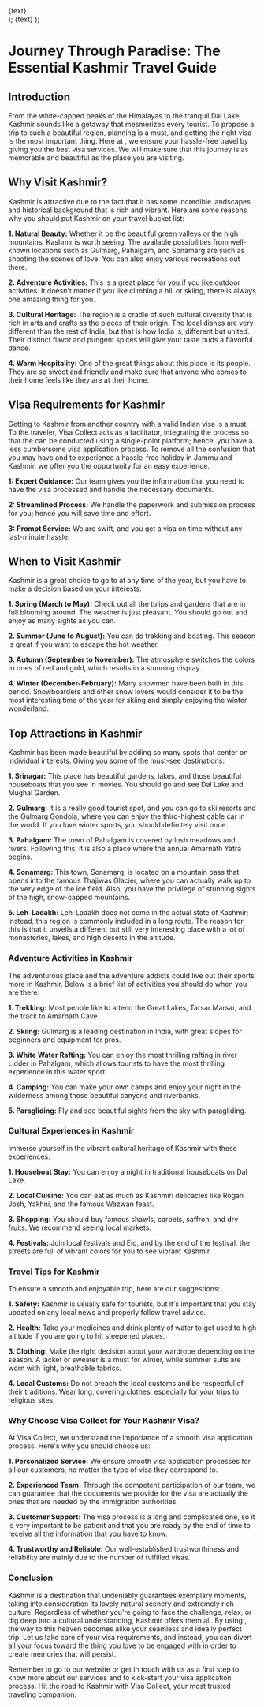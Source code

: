   <div className="flex justify-center items-center">
    <Link
      href={href}
      className="items-center justify-center flex gap-2 px-5 py-2 text-base font-semibold text-white duration-150 ease-in-out rounded-full shrink-0 bg-secondary hover:scale-105"
    >
      {text}
    </Link>
  </div>
);
  <Link
    className="inline-flex items-center justify-center gap-1 text-lg font-semibold text-primary"
    href={href}
  >
    {text}
  </Link>
);

# Journey Through Paradise: The Essential Kashmir Travel Guide

## Introduction

From the white-capped peaks of the Himalayas to the tranquil Dal Lake, Kashmir sounds like a getaway that mesmerizes every tourist. To propose a trip to such a beautiful region, planning is a must, and getting the right visa is the most important thing. Here at **<LinkText href="contact-us/" text="Visa Collect "/>**, we ensure your hassle-free travel by giving you the best visa services. We will make sure that this journey is as memorable and beautiful as the place you are visiting.

## Why Visit Kashmir?

Kashmir is attractive due to the fact that it has some incredible landscapes and historical background that is rich and vibrant. Here are some reasons why you should put Kashmir on your travel bucket list:

**1. Natural Beauty:** Whether it be the beautiful green valleys or the high mountains, Kashmir is worth seeing. The available possibilities from well-known locations such as Gulmarg, Pahalgam, and Sonamarg are such as shooting the scenes of love. You can also enjoy various recreations out there.

**2. Adventure Activities:** This is a great place for you if you like outdoor activities. It doesn't matter if you like climbing a hill or skiing, there is always one amazing thing for you.

**3. Cultural Heritage:** The region is a cradle of such cultural diversity that is rich in arts and crafts as the places of their origin. The local dishes are very different than the rest of India, but that is how India is, different but united. Their distinct flavor and pungent spices will give your taste buds a flavorful dance.

**4. Warm Hospitality:** One of the great things about this place is its people. They are so sweet and friendly and make sure that anyone who comes to their home feels like they are at their home.

## Visa Requirements for Kashmir

Getting to Kashmir from another country with a valid Indian visa is a must. To the traveler, Visa Collect acts as a facilitator, integrating the process so that the **<LinkText href="in/" text="indian visa application "/>** can be conducted using a single-point platform; hence, you have a less cumbersome visa application process. To remove all the confusion that you may have and to experience a hassle-free holiday in Jammu and Kashmir, we offer you the opportunity for an easy experience.

**1: Expert Guidance:** Our team gives you the information that you need to have the visa processed and handle the necessary documents.

**2: Streamlined Process:** We handle the paperwork and submission process for you; hence you will save time and effort.

**3: Prompt Service:** We are swift, and you get a visa on time without any last-minute hassle.

## When to Visit Kashmir

Kashmir is a great choice to go to at any time of the year, but you have to make a decision based on your interests.

**1. Spring (March to May):** Check out all the tulips and gardens that are in full blooming around. The weather is just pleasant. You should go out and enjoy as many sights as you can.

**2. Summer (June to August):** You can do trekking and boating. This season is great if you want to escape the hot weather.

**3. Autumn (September to November):** The atmosphere switches the colors to ones of red and gold, which results in a stunning display.

**4. Winter (December-February):** Many snowmen have been built in this period. Snowboarders and other snow lovers would consider it to be the most interesting time of the year for skiing and simply enjoying the winter wonderland.

## Top Attractions in Kashmir

Kashmir has been made beautiful by adding so many spots that center on individual interests. Giving you some of the must-see destinations:

**1. Srinagar:** This place has beautiful gardens, lakes, and those beautiful houseboats that you see in movies. You should go and see Dal Lake and Mughal Garden.

**2. Gulmarg:** It is a really good tourist spot, and you can go to ski resorts and the Gulmarg Gondola, where you can enjoy the third-highest cable car in the world. If you love winter sports, you should definitely visit once.

**3. Pahalgam:** The town of Pahalgam is covered by lush meadows and rivers. Following this, it is also a place where the annual Amarnath Yatra begins.

**4. Sonamarg:** This town, Sonamarg, is located on a mountain pass that opens into the famous Thajiwas Glacier, where you can actually walk up to the very edge of the ice field. Also, you have the privilege of stunning sights of the high, snow-capped mountains.

**5. Leh-Ladakh:** Leh-Ladakh does not come in the actual state of Kashmir; instead, this region is commonly included in a long route. The reason for this is that it unveils a different but still very interesting place with a lot of monasteries, lakes, and high deserts in the altitude.

### Adventure Activities in Kashmir

The adventurous place and the adventure addicts could live out their sports more in Kashmir. Below is a brief list of activities you should do when you are there:

**1. Trekking:** Most people like to attend the Great Lakes, Tarsar Marsar, and the track to Amarnath Cave.

**2. Skiing:** Gulmarg is a leading destination in India, with great slopes for beginners and equipment for pros.

**3. White Water Rafting:** You can enjoy the most thrilling rafting in river Lidder in Pahalgam, which allows tourists to have the most thrilling experience in this water sport.

**4. Camping:** You can make your own camps and enjoy your night in the wilderness among those beautiful canyons and riverbanks.

**5. Paragliding:** Fly and see beautiful sights from the sky with paragliding.

### Cultural Experiences in Kashmir

Immerse yourself in the vibrant cultural heritage of Kashmir with these experiences:

**1. Houseboat Stay:** You can enjoy a night in traditional houseboats on Dal Lake.

**2. Local Cuisine:** You can eat as much as Kashmiri delicacies like Rogan Josh, Yakhni, and the famous Wazwan feast.

**3. Shopping:** You should buy famous shawls, carpets, saffron, and dry fruits. We recommend seeing local markets.

**4. Festivals:** Join local festivals and Eid, and by the end of the festival, the streets are full of vibrant colors for you to see vibrant Kashmir.

### Travel Tips for Kashmir

To ensure a smooth and enjoyable trip, here are our suggestions:

**1. Safety:** Kashmir is usually safe for tourists, but it's important that you stay updated on any local news and properly follow travel advice.

**2. Health:** Take your medicines and drink plenty of water to get used to high altitude if you are going to hit steepened places.

**3. Clothing:** Make the right decision about your wardrobe depending on the season. A jacket or sweater is a must for winter, while summer suits are worn with light, breathable fabrics.

**4. Local Customs:** Do not breach the local customs and be respectful of their traditions. Wear long, covering clothes, especially for your trips to religious sites.

### Why Choose Visa Collect for Your Kashmir Visa?

At Visa Collect, we understand the importance of a smooth visa application process. Here's why you should choose us:

**1. Personalized Service:** We ensure smooth visa application processes for all our customers, no matter the type of visa they correspond to.

**2. Experienced Team:** Through the competent participation of our team, we can guarantee that the documents we provide for the visa are actually the ones that are needed by the immigration authorities.

**3. Customer Support:** The visa process is a long and complicated one, so it is very important to be patient and that you are ready by the end of time to receive all the information that you have to know.

**4. Trustworthy and Reliable:** Our well-established trustworthiness and reliability are mainly due to the number of fulfilled visas.

### Conclusion

Kashmir is a destination that undeniably guarantees exemplary moments, taking into consideration its lovely natural scenery and extremely rich culture. Regardless of whether you're going to face the challenge, relax, or dig deep into a cultural understanding, Kashmir offers them all. By using **<LinkText href="/" text="Visa Collect "/>**, the way to this heaven becomes alike your seamless and ideally perfect trip. Let us take care of your visa requirements, and instead, you can divert all your focus toward the thing you love to be engaged with in order to create memories that will persist.

Remember to go to our website or get in touch with us as a first step to know more about our services and to kick-start your visa application process. Hit the road to Kashmir with Visa Collect, your most trusted traveling companion.

